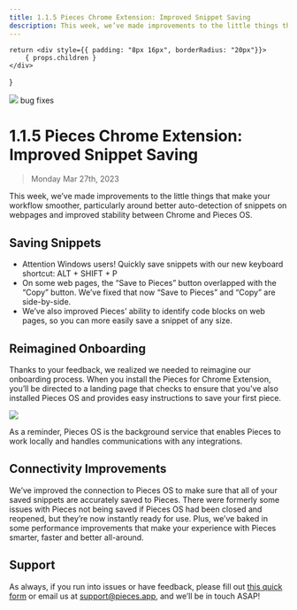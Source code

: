 ```yaml
---
title: 1.1.5 Pieces Chrome Extension: Improved Snippet Saving
description: This week, we’ve made improvements to the little things that make your workflow smoother, particularly around better auto-detection of snippets on webpages and improved stability between Chrome and Pieces OS.
---
```


    return <div style={{ padding: "8px 16px", borderRadius: "20px"}}>
        { props.children }
    </div>
}

<link rel="canonical" href="https://code.pieces.app/updates/1-1-5-pieces-chrome-extension-improved-snippet-saving" />

![](https://uploads-ssl.webflow.com/6143afec68f555387049efb3/630d71b9be2f59849c80d96a_ezgif_com-gif-maker21_7b2e124e3ef91448795090a923cdbf82_2000.png)
<Tag>bug fixes</Tag>

# 1.1.5 Pieces Chrome Extension: Improved Snippet Saving
> Monday Mar 27th, 2023

This week, we’ve made improvements to the little things that make your workflow smoother, particularly around better auto-detection of snippets on webpages and improved stability between Chrome and Pieces OS.

## Saving Snippets
- Attention Windows users! Quickly save snippets with our new keyboard shortcut: ALT + SHIFT + P
- On some web pages, the “Save to Pieces” button overlapped with the “Copy” button. We’ve fixed that now “Save to Pieces” and “Copy” are side-by-side.
- We’ve also improved Pieces’ ability to identify code blocks on web pages, so you can more easily save a snippet of any size.

## Reimagined Onboarding
Thanks to your feedback, we realized we needed to reimagine our onboarding process. When you install the Pieces for Chrome Extension, you’ll be directed to a landing page that checks to ensure that you’ve also installed Pieces OS and provides easy instructions to save your first piece.

![](https://uploads-ssl.webflow.com/6143afec68f555387049efb3/630d71babe2f597c7680dc44_ezgif_com-gif-maker20_677bc527b57b677657513de5db2aa2c7_800.png)

As a reminder, Pieces OS is the background service that enables Pieces to work locally and handles communications with any integrations.

## Connectivity Improvements
We’ve improved the connection to Pieces OS to make sure that all of your saved snippets are accurately saved to Pieces. There were formerly some issues with Pieces not being saved if Pieces OS had been closed and reopened, but they’re now instantly ready for use.
Plus, we’ve baked in some performance improvements that make your experience with Pieces smarter, faster and better all-around.

## Support
As always, if you run into issues or have feedback, please fill out <a href="https://getpieces.typeform.com/to/mCjBSIjF" target="_blank" rel="noopener noreferrer">this quick form</a> or email us at support@pieces.app, and we’ll be in touch ASAP!
